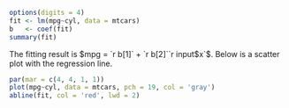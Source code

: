 ```{r model, collapse=TRUE}
options(digits = 4)
fit <- lm(mpg~cyl, data = mtcars)
b   <- coef(fit)
summary(fit)
```

The fitting result is $mpg = `r b[1]` + `r b[2]``r input$x`$.
Below is a scatter plot with the regression line.

```{r plot, fig.height=5}
par(mar = c(4, 4, 1, 1))
plot(mpg~cyl, data = mtcars, pch = 19, col = 'gray')
abline(fit, col = 'red', lwd = 2)
```
